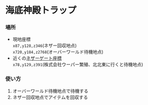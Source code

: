 # 海底神殿トラップ

### 場所  
- 現地座標  
`x87,y128,z346`(ネザー回収地点)  
`x720,y184,z2768`(オーバーワールド待機地点)  
- 近くの[ネザーゲート座標](../world/nether-portal)  
`x78,y129,z391`(株式会社ウーパー繁殖、北北東に行くと待機地点)

### 使い方
1. オーバーワールド待機地点で待機する 
2. ネザー回収地点でアイテムを回収する   